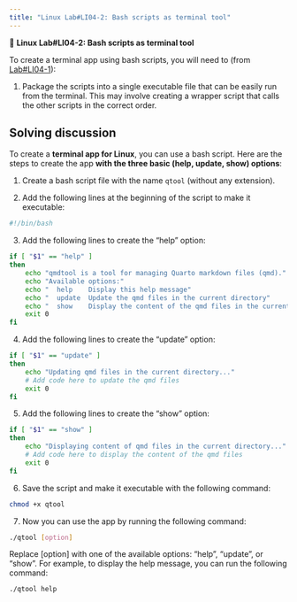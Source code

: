 ```yaml
---
title: "Linux Lab#LI04-2: Bash scripts as terminal tool"
---
```


::: {.labs}
📘 **Linux Lab#LI04-2: Bash scripts as terminal tool**

To create a terminal app using bash scripts, you will need to (from [Lab#LI04-1](lilab04-1.qmd)):

1. Package the scripts into a single executable file that can be easily run from the terminal. This may involve creating a wrapper script that calls the other scripts in the correct order.

:::

## Solving discussion

To create a **terminal app for Linux**, you can use a bash script. Here are the steps to create the app **with the three basic (help, update, show) options**:

1. Create a bash script file with the name ``qtool`` (without any extension).

2. Add the following lines at the beginning of the script to make it executable:

``` bash
#!/bin/bash
````

3. Add the following lines to create the "help" option:


``` bash
if [ "$1" == "help" ]
then
    echo "qmdtool is a tool for managing Quarto markdown files (qmd)."
    echo "Available options:"
    echo "  help    Display this help message"
    echo "  update  Update the qmd files in the current directory"
    echo "  show    Display the content of the qmd files in the current directory"
    exit 0
fi
```

4. Add the following lines to create the "update" option:

``` bash
if [ "$1" == "update" ]
then
    echo "Updating qmd files in the current directory..."
    # Add code here to update the qmd files
    exit 0
fi
```

5. Add the following lines to create the "show" option:
   
``` bash
if [ "$1" == "show" ]
then
    echo "Displaying content of qmd files in the current directory..."
    # Add code here to display the content of the qmd files
    exit 0
fi
```

6. Save the script and make it executable with the following command:
   
``` bash
chmod +x qtool
```

7. Now you can use the app by running the following command:
   
``` bash
./qtool [option]
``` 

Replace [option] with one of the available options: "help", "update", or "show".
For example, to display the help message, you can run the following command:

``` bash
./qtool help
```